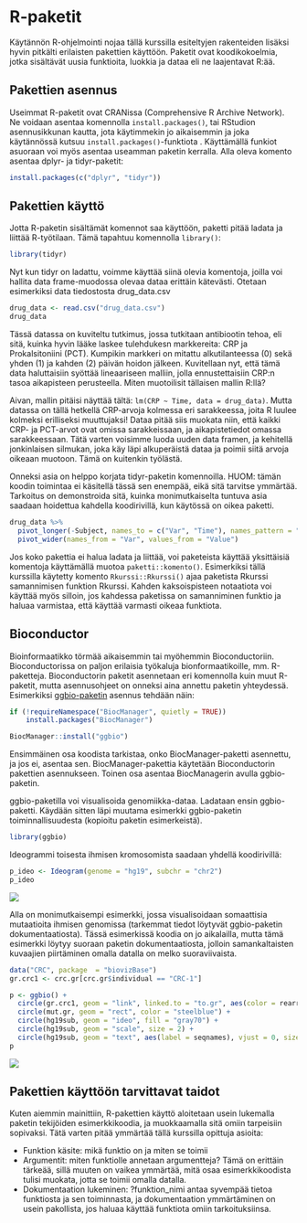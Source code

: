 # R-paketit

Käytännön R-ohjelmointi nojaa tällä kurssilla esiteltyjen rakenteiden lisäksi hyvin pitkälti erilaisten pakettien käyttöön. Paketit ovat koodikokoelmia, jotka sisältävät uusia funktioita, luokkia ja dataa eli ne laajentavat R:ää. 

## Pakettien asennus

Useimmat R-paketit ovat CRANissa (Comprehensive R Archive Network). Ne voidaan asentaa komennolla ```install.packages()```, tai RStudion asennusikkunan kautta, jota käytimmekin jo aikaisemmin ja joka käytännössä kutsuu ```install.packages()```-funktiota . Käyttämällä funkiot asuoraan voi myös asentaa useamman paketin kerralla. Alla oleva komento asentaa dplyr- ja tidyr-paketit:


```r
install.packages(c("dplyr", "tidyr"))
```


## Pakettien käyttö

Jotta R-paketin sisältämät komennot saa käyttöön, paketti pitää ladata ja liittää R-työtilaan. Tämä tapahtuu komennolla ```library()```:

```r
library(tidyr)
```


Nyt kun tidyr on ladattu, voimme käyttää siinä olevia komentoja, joilla voi hallita data frame-muodossa olevaa dataa erittäin kätevästi. Otetaan esimerkiksi data tiedostosta drug_data.csv

```r
drug_data <- read.csv("drug_data.csv")
drug_data
```

Tässä datassa on kuviteltu tutkimus, jossa tutkitaan antibiootin tehoa, eli sitä, kuinka hyvin lääke laskee tulehdukesn markkereita: CRP ja Prokalsitoniini (PCT). Kumpikin markkeri on mitattu alkutilanteessa (0) sekä yhden (1) ja kahden (2) päivän hoidon jälkeen. Kuvitellaan nyt, että tämä data haluttaisiin syöttää lineaariseen malliin, jolla ennustettaisiin CRP:n tasoa aikapisteen perusteella. Miten muotoilisit tällaisen mallin R:llä?

Aivan, mallin pitäisi näyttää tältä: ```lm(CRP ~ Time, data = drug_data)```. Mutta datassa on tällä hetkellä CRP-arvoja kolmessa eri sarakkeessa, joita R luulee kolmeksi erilliseksi muuttujaksi! Dataa pitää siis muokata niin, että kaikki CRP- ja PCT-arvot ovat omissa sarakkeissaan, ja aikapistetiedot omassa sarakkeessaan. Tätä varten voisimme luoda uuden data framen, ja kehitellä jonkinlaisen silmukan, joka käy läpi alkuperäistä dataa ja poimii siitä arvoja oikeaan muotoon. Tämä on kuitenkin työlästä.

Onneksi asia on helppo korjata tidyr-paketin komennoilla. HUOM: tämän koodin toimintaa ei käsitellä tässä sen enempää, eikä sitä tarvitse ymmärtää. Tarkoitus on demonstroida sitä, kuinka monimutkaiselta tuntuva asia saadaan hoidettua kahdella koodirivillä, kun käytössä on oikea paketti.

```r
drug_data %>%
  pivot_longer(-Subject, names_to = c("Var", "Time"), names_pattern = "(.*)_(.)", values_to = "Value") %>%
  pivot_wider(names_from = "Var", values_from = "Value")
```

Jos koko pakettia ei halua ladata ja liittää, voi paketeista käyttää yksittäisiä komentoja käyttämällä muotoa ```paketti::komento()```. Esimerkiksi tällä kurssilla käytetty komento ```Rkurssi::Rkurssi()``` ajaa paketista Rkurssi samannimisen funktion Rkurssi. Kahden kaksoispisteen notaatiota voi käyttää myös silloin, jos kahdessa paketissa on samanniminen funktio ja haluaa varmistaa, että käyttää varmasti oikeaa funktiota.


## Bioconductor

Bioinformaatikko törmää aikaisemmin tai myöhemmin Bioconductoriin. Bioconductorissa on paljon erilaisia työkaluja bionformaatikoille, mm. R-paketteja. Bioconductorin paketit asennetaan eri komennolla kuin muut R-paketit, mutta asennusohjeet on onneksi aina annettu paketin yhteydessä. Esimerkiksi [ggbio-paketin](http://bioconductor.org/packages/release/bioc/html/ggbio.html) asennus tehdään näin:

```r
if (!requireNamespace("BiocManager", quietly = TRUE))
    install.packages("BiocManager")

BiocManager::install("ggbio")
```

Ensimmäinen osa koodista tarkistaa, onko BiocManager-paketti asennettu, ja jos ei, asentaa sen. BiocManager-pakettia käytetään Bioconductorin pakettien asennukseen. Toinen osa asentaa BiocManagerin avulla ggbio-paketin.

ggbio-paketilla voi visualisoida genomiikka-dataa. Ladataan ensin ggbio-paketti. Käydään sitten läpi muutama esimerkki ggbio-paketin toiminnallisuudesta (kopioitu paketin esimerkeistä).

```r
library(ggbio)
```

Ideogrammi toisesta ihmisen kromosomista saadaan yhdellä koodirivillä:

```r
p_ideo <- Ideogram(genome = "hg19", subchr = "chr2")
p_ideo
```
![](packages_files/figure-markdown_github/chromosome.jpg)

Alla on monimutkaisempi esimerkki, jossa visualisoidaan somaattisia mutaatioita ihmisen genomissa (tarkemmat tiedot löytyvät ggbio-paketin dokumentaatiosta). Tässä esimerkissä koodia on jo aikalailla, mutta tämä esimerkki löytyy suoraan paketin dokumentaatiosta, jolloin samankaltaisten kuvaajien piirtäminen omalla datalla on melko suoraviivaista.

```r
data("CRC", package  = "biovizBase")
gr.crc1 <- crc.gr[crc.gr$individual == "CRC-1"]

p <- ggbio() +
  circle(gr.crc1, geom = "link", linked.to = "to.gr", aes(color = rearrangements)) +
  circle(mut.gr, geom = "rect", color = "steelblue") +
  circle(hg19sub, geom = "ideo", fill = "gray70") +
  circle(hg19sub, geom = "scale", size = 2) +
  circle(hg19sub, geom = "text", aes(label = seqnames), vjust = 0, size = 3)
p
```

![](packages_files/figure-markdown_github/circles.png)

## Pakettien käyttöön tarvittavat taidot

Kuten aiemmin mainittiin, R-pakettien käyttö aloitetaan usein lukemalla paketin tekijöiden esimerkkikoodia, ja muokkaamalla sitä omiin tarpeisiin sopivaksi. Tätä varten pitää ymmärtää tällä kurssilla opittuja asioita:

- Funktion käsite: mikä funktio on ja miten se toimii
- Argumentit: miten funktiolle annetaan argumentteja? Tämä on erittäin tärkeää, sillä muuten on vaikea ymmärtää, mitä osaa esimerkkikoodista tulisi muokata, jotta se toimii omalla datalla.
- Dokumentaation lukeminen: ?funktion_nimi antaa syvempää tietoa funktiosta ja sen toiminnasta, ja dokumentaation ymmärtäminen on usein pakollista, jos haluaa käyttää funktiota omiin tarkoituksiinsa.






